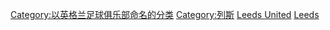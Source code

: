 {{Catnav|頁面分類|...|英國足球|英格蘭足球|英格蘭足球俱樂部}}
{{Commonscat|Leeds United A.F.C.}}

[[Category:以英格兰足球俱乐部命名的分类|Category:以英格兰足球俱乐部命名的分类]]
[[Category:列斯|Category:列斯]]
[[Category:西約克郡足球俱樂部|Leeds United]]
[[Category:英格蘭超級聯賽足球俱樂部|Leeds]]